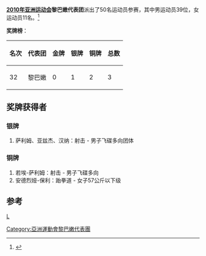 {{Infobox Country Asian Games
|NOC=LIB
|year=2010
|competitors= 53 
|sports=15
|flagbearer=
|gold=
|silver=1
|bronze=2
|total=3
|rank=32
}}

'''[[2010年亚洲运动会|2010年亚洲运动会]]黎巴嫩代表团'''派出了50名运动员参赛，其中男运动员39位，女运动员11名。<ref>{{Cite web |url=http://www.gz2010.cn/info/CHN_CHN/ZZ/ZZE130B_@@@@@@@@@@@@@@@@@CHN_NOC=LIB.html |title=第16届亚洲运动会官方网站-黎巴嫩参赛项目 |accessdate=2010-11-20 |archive-date=2010-12-13 |archive-url=https://web.archive.org/web/20101213085223/http://www.gz2010.cn/info/CHN_CHN/ZZ/ZZE130B_@@@@@@@@@@@@@@@@@CHN_NOC=LIB.html |dead-url=no }}</ref>

'''奖牌榜'''：
{| class="wikitable"
|-
! 名次 !! 代表团 !! 金牌 !! 银牌 !! 铜牌 !! 总数
|-
| 32 || 黎巴嫩 || 0 || 1 || 2 || 3
|}

==奖牌获得者==
===银牌===
#萨利姆、亚兹杰、汉纳：射击 - 男子飞碟多向团体
===铜牌===
#若埃-萨利姆：射击 - 男子飞碟多向
#安德烈娅-保利：跆拳道 - 女子57公斤以下级
==参考==
<references />

{{2010年亚洲运动会代表团}}
[[分类:2010年亚洲运动会代表团|L]]
[[Category:亞洲運動會黎巴嫩代表團|Category:亞洲運動會黎巴嫩代表團]]
